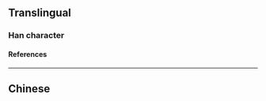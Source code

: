{{character info}}
==Translingual==

===Han character===
{{Han char|rn=9|rad=人|as=19|sn=21|four=|canj=OHXU|ids=⿰亻𠨧}}

====References====
{{Han ref|kx=0122.061|hdz=10239.050|uh=34A8}}

----

==Chinese==
{{zh-see|仙|a}}